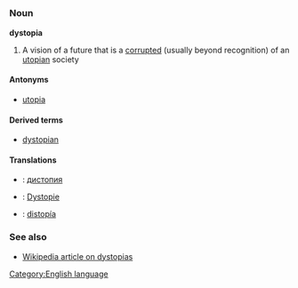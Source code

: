 =={{en}}==
[[Category:English language]]
===Noun===
'''dystopia'''

# A vision of a future that is a [[corrupt]]ed (usually beyond recognition) of an [[utopian]] society

====Antonyms====
*[[utopia]]

====Derived terms====
*[[dystopian]]

====Translations====
*{{bg}}: [[дистопия]]
*{{de}}: [[Dystopie]]
*{{es}}: [[distopía]]

===See also===
*[[w:Dystopia|Wikipedia article on dystopias]]